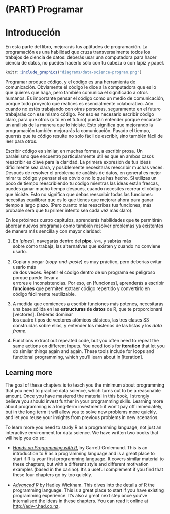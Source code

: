 # (PART) Programar {-}

# Introducción {#programar-intro}

En esta parte del libro, mejorarás tus aptitudes de programación. La programación es una habilidad que cruza transversalmente todos los trabajos de ciencia de datos: deberás usar una computadora para hacer ciencia de datos, no puedes hacerlo sólo con tu cabeza o con lápiz y papel.

```r
knitr::include_graphics("diagrams/data-science-program.png")
```

Programar produce código, y el código es una herramienta de comunicación. Obviamente el código le dice a la computadora que es lo que quieres que haga, pero también comunica el significado a otros humanos. Es importante pensar el código como un medio de comunicación, 
porque todo proyecto que realices es esencialmente colaborativo.  Aún cuando no estés trabajando con otras personas, seguramente en el futuro trabajarás con ese mismo código.  Por eso es necesario escribir código claro, para que otros (o tú en el futuro) puedan entender porque encaraste un análisis de la manera que lo hiciste. Esto significa que mejorando la programación también mejorarás la comunicación. Pasado el tiempo, querrás que tu código resulte no solo fácil de escribir, sino también fácil de leer para otros.     

Escribir código es similar,  en muchas formas, a escribir prosa. Un paralelismo que encuentro particularmente útil es que en ambos casos reescribir es clave para la claridad. La primera expresión de tus ideas difícilmente sea clara, y posiblemente necesitarás reescribir muchas veces. Después de resolver el problema de análisis de datos, en general es mejor mirar tu código y pensar si es obvio o no lo que has hecho.  Si utilizas un poco de tiempo reescribiendo tu código mientras las ideas están frescas, puedes ganar mucho tiempo después, cuando necesites recrear el código que hiciste. Esto no significa que debas reescribir todas las funciones: necesitas equilibrar que es lo que tienes que mejorar ahora para ganar tiempo a largo plazo. (Pero cuanto más reescribas tus funciones, más probable será que tu primer intento sea cada vez más claro).

En los próximos cuatro capítulos, aprenderás habilidades que te permitirán abordar nuevos programas como también resolver problemas ya existentes de manera más sencilla y con mayor claridad: 

1.  En [_pipes_], navegarás dentro del __pipe__, `%>%`, y sabrás más  
    sobre cómo trabaja, las alternativas que existen y cuando no conviene usarlo.

2.	Copiar y pegar (_copy-and-paste_) es muy práctico, pero deberías evitar usarlo más  
    de dos veces. Repetir el código dentro de un programa es peligroso porque puede llevar a  
    errores e inconsistencias. Por eso, en [funciones], aprenderás
    a escribir __funciones__ que permiten extraer código repertido y convertirlo en  
    código fácilmente reutilizable.

3.	A medida que comiences a escribir funciones más potenes, necesitarás una base sólida 
    en las __estructuras de datos__ de R, que te proporcionará [vectores]. Deberás dominar  
    los cuatro tipos de vectores atómicos clásicos, las tres clases S3 construidas sobre ellos, 
    y entender los misterios de las listas y los _data frame_. 

4.  Functions extract out repeated code, but you often need to repeat the
    same actions on different inputs. You need tools for __iteration__ that
    let you do similar things again and again. These tools include for loops 
    and functional programming, which you'll learn about in [iteration].

## Learning more

The goal of these chapters is to teach you the minimum about programming that you need to practice data science, which turns out to be a reasonable amount. Once you have mastered the material in this book, I strongly believe you should invest further in your programming skills. Learning more about programming is a long-term investment: it won't pay off immediately, but in the long term it will allow you to solve new problems more quickly, and let you reuse your insights from previous problems in new scenarios.

To learn more you need to study R as a programming language, not just an interactive environment for data science. We have written two books that will help you do so:

* [_Hands on Programming with R_](https://amzn.com/1449359019),
  by Garrett Grolemund. This is an introduction to R as a programming language 
  and is a great place to start if R is your first programming language. It 
  covers similar material to these chapters, but with a different style and
  different motivation examples (based in the casino). It's a useful complement 
  if you find that these four chapters go by too quickly.
  
* [_Advanced R_](https://amzn.com/1466586966) by Hadley Wickham. This dives into the
  details of R the programming language. This is a great place to start if you
  have existing programming experience. It's also a great next step once you've 
  internalised the ideas in these chapters. You can read it online at
  <http://adv-r.had.co.nz>.

